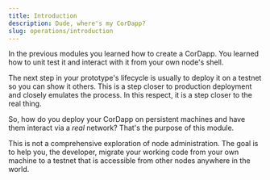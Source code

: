 ```yaml
---
title: Introduction
description: Dude, where's my CorDapp?
slug: operations/introduction
---
```


In the previous modules you learned how to create a CorDapp. You learned how to unit test it and interact with it from your own node's shell.

The next step in your prototype's lifecycle is usually to deploy it on a testnet so you can show it others. This is a step closer to production deployment and closely emulates the process. In this respect, it is a step closer to the real thing. 

So, how do you deploy your CorDapp on persistent machines and have them interact via a _real_ network? That's the purpose of this module.

This is not a comprehensive exploration of node administration. The goal is to help you, the developer, migrate your working code from your own machine to a testnet that is accessible from other nodes anywhere in the world. 
